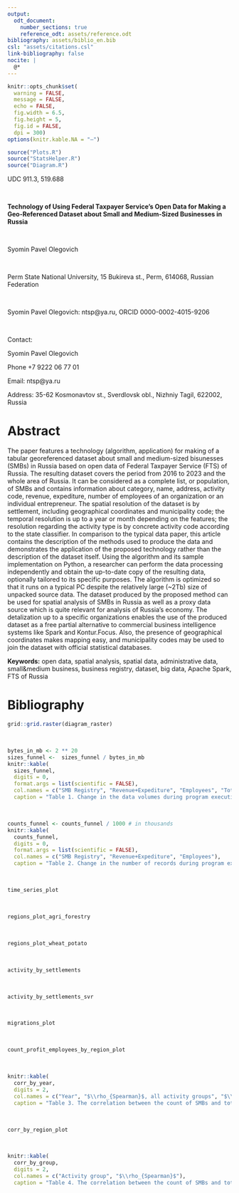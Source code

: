 ```yaml
---
output:
  odt_document:
    number_sections: true
    reference_odt: assets/reference.odt
bibliography: assets/biblio_en.bib
csl: "assets/citations.csl"
link-bibliography: false
nocite: |
  @*
---
```


```r
knitr::opts_chunk$set(
  warning = FALSE, 
  message = FALSE, 
  echo = FALSE, 
  fig.width = 6.5, 
  fig.height = 5,
  fig.id = FALSE,
  dpi = 300)
options(knitr.kable.NA = "—")
```

```r
source("Plots.R")
source("StatsHelper.R")
source("Diagram.R")
```

UDC 911.3, 519.688

<br>

**Technology of Using Federal Taxpayer Service's Open Data for Making a Geo-Referenced Dataset about Small and Medium-Sized Businesses in Russia**

<br>

Syomin Pavel Olegovich

<br>

Perm State National University, 15 Bukireva st., Perm, 614068, Russian Federation

<br>

Syomin Pavel Olegovich: ntsp\@ya.ru, ORCID 0000-0002-4015-9206

<br>

Contact:  

Syomin Pavel Olegovich  

Phone +7 9222 06 77 01  

Email: ntsp\@ya.ru  

Address: 35-62 Kosmonavtov st., Sverdlovsk obl., Nizhniy Tagil, 622002, Russia

# Abstract {-}

The paper features a technology (algorithm, application) for making of a tabular georeferenced dataset about small and medium-sized bisunesses (SMBs) in Russia based on open data of Federal Taxpayer Service (FTS) of Russia. The resulting dataset covers the period from 2016 to 2023 and the whole area of Russia. It can be considered as a complete list, or population, of SMBs and contains information about category, name, address, activity code, revenue, expediture, number of employees of an organization or an individual entrepreneur. The spatial resolution of the dataset is by settlement, including geographical coordinates and municipality code; the temporal resolution is up to a year or month depending on the features; the resolution regarding the activity type is by concrete activity code according to the state classifier. In comparison to the typical data paper, this article contains the description of the methods used to produce the data and demonstrates the application of the proposed technology rather than the description of the dataset itself. Using the algorithm and its sample implementation on Python, a researcher can perform the data processing independently and obtain the up-to-date copy of the resulting data, optionally tailored to its specific purposes. The algorithm is optimized so that it runs on a typical PC despite the relatively large (~2Tb) size of unpacked source data. The dataset produced by the proposed method can be used for spatial analysis of SMBs in Russia as well as a proxy data source which is quite relevant for analysis of Russia's economy. The detalization up to a specific organizations enables the use of the produced dataset as a free partial alternative to commercial business intelligence systems like Spark and Kontur.Focus. Also, the presence of geographical coordinates makes mapping easy, and municipality codes may be used to join the dataset with official statistical databases.

**Keywords:** open data, spatial analysis, spatial data, administrative data, small&medium business, business registry, dataset, big data, Apache Spark, FTS of Russia

# Bibliography {-}

<div id="refs"></div>


\newpage

```r
grid::grid.raster(diagram_raster)
```

<br>

```r
bytes_in_mb <- 2 ** 20
sizes_funnel <-  sizes_funnel / bytes_in_mb
knitr::kable(
  sizes_funnel,
  digits = 0,
  format.args = list(scientific = FALSE),
  col.names = c("SMB Registry", "Revenue+Expediture", "Employees", "Total"),
  caption = "Table 1. Change in the data volumes during program execution (in megabytes). Rows are stages, columns are source datasets and totals")
```

<br>

```r
counts_funnel <- counts_funnel / 1000 # in thousands
knitr::kable(
  counts_funnel,
  digits = 0,
  format.args = list(scientific = FALSE),
  col.names = c("SMB Registry", "Revenue+Expediture", "Employees"),
  caption = "Table 2. Change in the number of records during program execution (in thousands). Rows are stages, columns are source datasets")
```

<br>

```r
time_series_plot
```

<br>

```r
regions_plot_agri_forestry
```

<br>

```r
regions_plot_wheat_potato
```

<br>

```r
activity_by_settlements
```

<br>

```r
activity_by_settlements_svr
```

<br>

```r
migrations_plot
```

<br>

```r
count_profit_employees_by_region_plot
```

<br>

```r
knitr::kable(
  corr_by_year,
  digits = 2, 
  col.names = c("Year", "$\\rho_{Spearman}$, all activity groups", "$\\rho_{Spearman}$, excluding groups O, P, U"),
  caption = "Table 3. The correlation between the count of SMBs and total count of businesses by year")
```

<br>

```r
corr_by_region_plot
```

<br>

```r
knitr::kable(
  corr_by_group,
  digits = 2,
  col.names = c("Activity group", "$\\rho_{Spearman}$"),
  caption = "Table 4. The correlation between the count of SMBs and total count of businesses by activity group")
```

